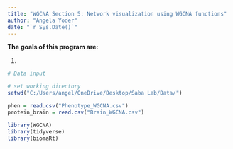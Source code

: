 ```yaml
---
title: "WGCNA Section 5: Network visualization using WGCNA functions"
author: "Angela Yoder"
date: "`r Sys.Date()`"
---
```


**The goals of this program are:**

1. 

```r
# Data input

# set working directory
setwd("C:/Users/angel/OneDrive/Desktop/Saba Lab/Data/")

phen = read.csv("Phenotype_WGCNA.csv")
protein_brain = read.csv("Brain_WGCNA.csv")

library(WGCNA)
library(tidyverse)
library(biomaRt)


```
